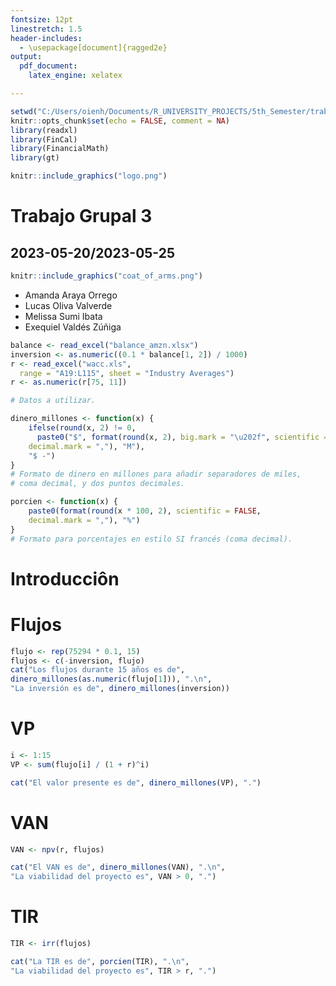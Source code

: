 ```yaml
---
fontsize: 12pt
linestretch: 1.5
header-includes:
  - \usepackage[document]{ragged2e}
output: 
  pdf_document: 
    latex_engine: xelatex

---
```


```r
setwd("C:/Users/oienh/Documents/R_UNIVERSITY_PROJECTS/5th_Semester/trabajo_grupal_3")
knitr::opts_chunk$set(echo = FALSE, comment = NA)
library(readxl)
library(FinCal)
library(FinancialMath)
library(gt)
```

```r
knitr::include_graphics("logo.png")
```

\center

# Trabajo Grupal 3
## 2023-05-20/2023-05-25

```r
knitr::include_graphics("coat_of_arms.png")
```

* Amanda Araya Orrego
* Lucas Oliva Valverde
* Melissa Sumi Ibata
* Exequiel Valdés Zúñiga

\newpage
\justifying


```r
balance <- read_excel("balance_amzn.xlsx")
inversion <- as.numeric((0.1 * balance[1, 2]) / 1000)
r <- read_excel("wacc.xls",
  range = "A19:L115", sheet = "Industry Averages")
r <- as.numeric(r[75, 11])

# Datos a utilizar.
```

```r
dinero_millones <- function(x) {
    ifelse(round(x, 2) != 0,
      paste0("$", format(round(x, 2), big.mark = "\u202f", scientific = FALSE,
    decimal.mark = ","), "M"),
    "$ -")
}
# Formato de dinero en millones para añadir separadores de miles,
# coma decimal, y dos puntos decimales.

porcien <- function(x) {
    paste0(format(round(x * 100, 2), scientific = FALSE,
    decimal.mark = ","), "%")
}
# Formato para porcentajes en estilo SI francés (coma decimal).
```
# Introducciôn

# Flujos

```r
flujo <- rep(75294 * 0.1, 15)
flujos <- c(-inversion, flujo)
cat("Los flujos durante 15 años es de",
dinero_millones(as.numeric(flujo[1])), ".\n",
"La inversión es de", dinero_millones(inversion))
```

# VP

```r
i <- 1:15
VP <- sum(flujo[i] / (1 + r)^i)

cat("El valor presente es de", dinero_millones(VP), ".")
```

# VAN

```r
VAN <- npv(r, flujos)

cat("El VAN es de", dinero_millones(VAN), ".\n",
"La viabilidad del proyecto es", VAN > 0, ".")
```

# TIR

```r
TIR <- irr(flujos)

cat("La TIR es de", porcien(TIR), ".\n",
"La viabilidad del proyecto es", TIR > r, ".")
```

